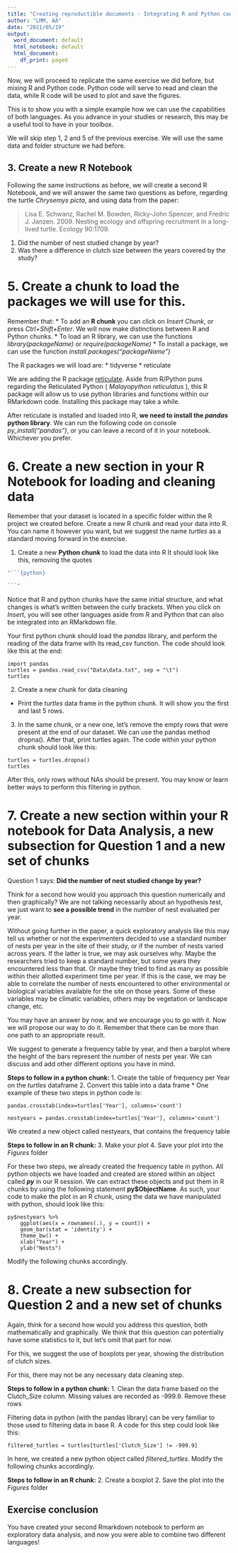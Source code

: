 ```yaml
---
title: "Creating reproductible documents - Integrating R and Python code"
author: "LMM, AA"
date: "2021/05/19"
output:
  word_document: default
  html_notebook: default
  html_document:
    df_print: paged
---
```


Now, we will proceed to replicate the same exercise we did before, but mixing R and Python code. Python code will serve to read and clean the data, while R code will be used to plot and save the figures.

This is to show you with a simple example how we can use the capabilities of both languages. As you advance in your studies or research, this may be a useful tool to have in your toolbox.

We will skip step 1, 2 and 5 of the previous exercise. We will use the same data and folder structure we had before.

## 3. Create a new R Notebook

Following the same instructions as before, we will create a second R Notebook, and we will answer the same two questions as before, regarding the turtle _Chrysemys picta_, and using data from the paper:

> Lisa E. Schwanz, Rachel M. Bowden, Ricky-John Spencer, and Fredric J. Janzen. 2009. Nesting ecology and offspring recruitment in a long-lived turtle. Ecology 90:1709.

1. Did the number of nest studied change by year?
2. Was there a difference in clutch size between the years covered by the study?

# 5. Create a chunk to load the packages we will use for this.

Remember that:
* To add an **R chunk** you can click on *Insert Chunk*, or press *Ctrl+Shift+Enter*. We will now make distinctions between R and Python chunks.
* To load an R library, we can use the functions *library(packageName)* or *require(packageName)*
* To install a package, we can use the function *install.packages("packageName")*

The R packages we will load are:
* tidyverse
* reticulate

We are adding the R package [reticulate](https://rstudio.github.io/reticulate/). Aside from R/Python puns regarding the Reticulated Python ( _Malayopython reticulatus_ ), this R package will allow us to use python libraries and functions within our RMarkdown code. Installing this package may take a while.

After reticulate is installed and loaded into R, **we need to install the _pandas_ python library**. We can run the following code on console _py_install("pandas")_, or you can leave a record of it in your notebook. Whichever you prefer.

# 6. Create a new section in your R Notebook for loading and cleaning data

Remember that your dataset is located in a specific folder within the R project we created before. Create a new R chunk and read your data into R. You can name it however you want, but we suggest the name *turtles* as a standard moving forward in the exercise.

1. Create a new **Python chunk** to load the data into R
It should look like this, removing the quotes

```R
"```{python}

```"
```
    
Notice that R and python chunks have the same initial structure, and what changes is what's written between the curly brackets. When you click on *Insert*, you will see other languages aside from R and Python that can also be integrated into an RMarkdown file.

Your first python chunk should load the _pandas_ library, and perform the reading of the data frame with its read_csv function. The code should look like this at the end:

```{}
import pandas
turtles = pandas.read_csv("Data\data.txt", sep = "\t")
turtles
```


2. Create a new chunk for data cleaning
* Print the _turtles_ data frame in the python chunk. It will show you the first and last 5 rows.

3. In the same chunk, or a new one, let's remove the empty rows that were present at the end of our dataset. We can use the pandas method dropna(). After that, print turtles again. The code within your python chunk should look like this:

```{}
turtles = turtles.dropna()
turtles
```


After this, only rows without NAs should be present. You may know or learn better ways to perform this filtering in python.

# 7. Create a new section within your R notebook for Data Analysis, a new subsection for Question 1 and a new set of chunks

Question 1 says: **Did the number of nest studied change by year?**

Think for a second how would you approach this question numerically and then graphically? We are not talking necessarily about an hypothesis test, we just want to **see a possible trend** in the number of nest evaluated per year. 

Without going further in the paper, a quick exploratory analysis like this may tell us whether or not the experimenters decided to use a standard number of nests per year in the site of their study, or if the number of nests varied across years. If the latter is true, we may ask ourselves why. Maybe the researchers tried to keep a standard number, but some years they encountered less than that. Or maybe they tried to find as many as possible within their allotted experiment time per year. If this is the case, we may be able to correlate the number of nests encountered to other environmental or biological variables available for the site on those years. Some of these variables may be climatic variables, others may be vegetation or landscape change, etc.

You may have an answer by now, and we encourage you to go with it. Now we will propose our way to do it. Remember that there can be more than one path to an appropriate result.

We suggest to generate a frequency table by year, and then a barplot where the height of the bars represent the number of nests per year. We can discuss and add other different options you have in mind.

**Steps to follow in a python chunk:**
1. Create the table of frequency per Year on the *turtles* dataframe
2. Convert this table into a data frame
* One example of these two steps in python code is:

```{}
pandas.crosstab(index=turtles['Year'], columns='count')

nestyears = pandas.crosstab(index=turtles['Year'], columns='count')
```

We created a new object called nestyears, that contains the frequency table

**Steps to follow in an R chunk:**
3. Make your plot
4. Save your plot into the *Figures* folder

For these two steps, we already created the frequency table in python. All python objects we have loaded and created are stored within an object called ***py*** in our R session. We can extract these objects and put them in R chunks by using the following statement **py$ObjectName**. As such, your code to make the plot in an R chunk, using the data we have manipulated with python, should look like this:

```{}
py$nestyears %>%
    ggplot(aes(x = rownames(.), y = count)) +
    geom_bar(stat = 'identity') +
    theme_bw() +
    xlab("Year") +
    ylab("Nests")
```

Modify the following chunks accordingly.

# 8. Create a new subsection for Question 2 and a new set of chunks

Again, think for a second how would you address this question, both mathematically and graphically. We think that this question can potentially have some statistics to it, but let's omit that part for now.

For this, we suggest the use of boxplots per year, showing the distribution of clutch sizes.

For this, there may not be any necessary data cleaning step.

**Steps to follow in a python chunk:**
1. Clean the data frame based on the Clutch_Size column. Missing values are recorded as -999.9. Remove these rows

Filtering data in python (with the pandas library) can be very familiar to those used to filtering data in base R. A code for this step could look like this:

```{}
filtered_turtles = turtles[turtles['Clutch_Size'] != -999.9]
```

In here, we created a new python object called *filtered_turtles*. Modify the following chunks accordingly.

**Steps to follow in an R chunk:**
2. Create a boxplot
2. Save the plot into the *Figures* folder

## Exercise conclusion

You have created your second Rmarkdown notebook to perform an exploratory data analysis, and now you were able to combine two different languages!